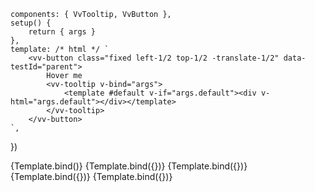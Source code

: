 
<Meta
	title="Components/Tooltip"
	component={VvTooltip}
	args={defaultArgs}
	argTypes={argTypes}
/>

	components: { VvTooltip, VvButton },
	setup() {
		return { args }
	},
	template: /* html */ `
		<vv-button class="fixed left-1/2 top-1/2 -translate-1/2" data-testId="parent">
			Hover me
			<vv-tooltip v-bind="args">
				<template #default v-if="args.default"><div v-html="args.default"></div></template>
			</vv-tooltip>
		</vv-button>
	`,
})

<Canvas>
	<Story name="Default" play={defaultTest}>
		{Template.bind()}
	</Story>
</Canvas>

<Canvas>
	<Story
		name="Top"
		play={defaultTest}
		args={{ position: 'top' }}
		argTypes={{
			position: {
				control: {
					disable: true,
				},
			},
		}}
	>
		{Template.bind({})}
	</Story>
</Canvas>

<Canvas>
	<Story
		name="Bottom"
		play={defaultTest}
		args={{ position: 'bottom' }}
		argTypes={{
			position: {
				control: {
					disable: true,
				},
			},
		}}
	>
		{Template.bind({})}
	</Story>
</Canvas>

<Canvas>
	<Story
		name="Right"
		play={defaultTest}
		args={{ position: 'right' }}
		argTypes={{
			position: {
				control: {
					disable: true,
				},
			},
		}}
	>
		{Template.bind({})}
	</Story>
</Canvas>

<Canvas>
	<Story
		name="Left"
		play={defaultTest}
		args={{ position: 'left' }}
		argTypes={{
			position: {
				control: {
					disable: true,
				},
			},
		}}
	>
		{Template.bind({})}
	</Story>
</Canvas>
